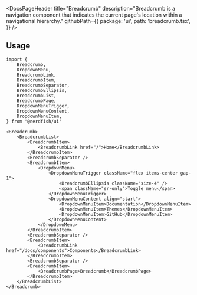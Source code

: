 <DocsPageHeader
	title="Breadcrumb"
	description="Breadcrumb is a navigation component that indicates the current page's location within a navigational hierarchy."
	githubPath={{
		package: 'ui',
		path: 'breadcrumb.tsx',
	}}
/>

<ComponentExample src="/src/app/docs/components/breadcrumb/example.tsx">
	<BreadcrumbExample />
</ComponentExample>

## Usage

```tsx
import {
	Breadcrumb,
	DropdownMenu,
	BreadcrumbLink,
	BreadcrumbItem,
	BreadcrumbSeparator,
	BreadcrumbEllipsis,
	BreadcrumbList,
	BreadcrumbPage,
	DropdownMenuTrigger,
	DropdownMenuContent,
	DropdownMenuItem,
} from '@nerdfish/ui'
```

```tsx
<Breadcrumb>
	<BreadcrumbList>
		<BreadcrumbItem>
			<BreadcrumbLink href="/">Home</BreadcrumbLink>
		</BreadcrumbItem>
		<BreadcrumbSeparator />
		<BreadcrumbItem>
			<DropdownMenu>
				<DropdownMenuTrigger className="flex items-center gap-1">
					<BreadcrumbEllipsis className="size-4" />
					<span className="sr-only">Toggle menu</span>
				</DropdownMenuTrigger>
				<DropdownMenuContent align="start">
					<DropdownMenuItem>Documentation</DropdownMenuItem>
					<DropdownMenuItem>Themes</DropdownMenuItem>
					<DropdownMenuItem>GitHub</DropdownMenuItem>
				</DropdownMenuContent>
			</DropdownMenu>
		</BreadcrumbItem>
		<BreadcrumbSeparator />
		<BreadcrumbItem>
			<BreadcrumbLink href="/docs/components">Components</BreadcrumbLink>
		</BreadcrumbItem>
		<BreadcrumbSeparator />
		<BreadcrumbItem>
			<BreadcrumbPage>Breadcrumb</BreadcrumbPage>
		</BreadcrumbItem>
	</BreadcrumbList>
</Breadcrumb>
```
